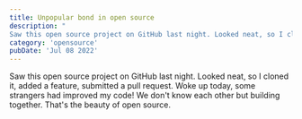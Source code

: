 ```yaml
---
title: Unpopular bond in open source
description: "
Saw this open source project on GitHub last night. Looked neat, so I cloned it, added a feature, submitted a pull request. Woke up today, some strangers had improved my code! We don't know each other but building together. That's the beauty of open source."
category: 'opensource'
pubDate: 'Jul 08 2022'
---
```


Saw this open source project on GitHub last night. Looked neat, so I cloned it, added a feature, submitted a pull request. Woke up today, some strangers had improved my code! We don't know each other but building together. That's the beauty of open source.
